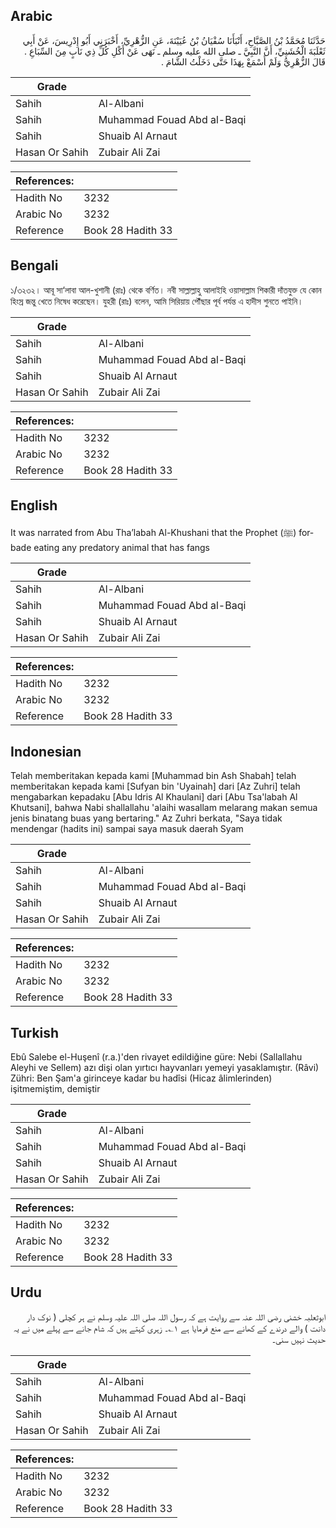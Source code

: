## Arabic


<div dir="rtl" lang="ar" style={{fontSize:'larger',backgroundColor:'#f8f9fa',padding:20}}>
حَدَّثَنَا مُحَمَّدُ بْنُ الصَّبَّاحِ، أَنْبَأَنَا سُفْيَانُ بْنُ عُيَيْنَةَ، عَنِ الزُّهْرِيِّ، أَخْبَرَنِي أَبُو إِدْرِيسَ، عَنْ أَبِي ثَعْلَبَةَ الْخُشَنِيِّ، أَنَّ النَّبِيَّ ـ صلى الله عليه وسلم ـ نَهَى عَنْ أَكْلِ كُلِّ ذِي نَابٍ مِنَ السِّبَاعِ ‏.‏ قَالَ الزُّهْرِيُّ وَلَمْ أَسْمَعْ بِهَذَا حَتَّى دَخَلْتُ الشَّامَ ‏.‏
</div>
<div style={{backgroundColor:'#f8f9fa',padding:20, marginBottom: 10}}><table> <thead> <tr> <th>Grade</th> <th></th> </tr> </thead> <tbody> <tr><td>Sahih</td><td>Al-Albani</td></tr><tr><td>Sahih</td><td>Muhammad Fouad Abd al-Baqi</td></tr><tr><td>Sahih</td><td>Shuaib Al Arnaut</td></tr><tr><td>Hasan Or Sahih</td><td>Zubair Ali Zai</td></tr></tbody></table><table> <thead> <tr> <th>References:</th> <th></th> </tr> </thead> <tbody><tr><td>Hadith No</td><td>3232</td></tr><tr><td>Arabic No</td><td>3232</td></tr><tr><td>Reference</td><td>Book 28 Hadith 33</td></tr></tbody></table></div>

## Bengali


<div dir="ltr" lang="bn" style={{fontSize:'larger',backgroundColor:'#f8f9fa',padding:20}}>
১/৩২৩২। আবূ সা‘লাবা আল-খুশানী (রাঃ) থেকে বর্ণিত। নবী সাল্লাল্লাহু আলাইহি ওয়াসাল্লাম শিকারী দাঁতযুক্ত যে কোন হিংস্র জন্তু খেতে নিষেধ করেছেন। যুহরী (রাঃ) বলেন, আমি সিরিয়ায় পৌঁছার পূর্ব পর্যন্ত এ হাদীস শুনতে পাইনি।
</div>
<div style={{backgroundColor:'#f8f9fa',padding:20, marginBottom: 10}}><table> <thead> <tr> <th>Grade</th> <th></th> </tr> </thead> <tbody> <tr><td>Sahih</td><td>Al-Albani</td></tr><tr><td>Sahih</td><td>Muhammad Fouad Abd al-Baqi</td></tr><tr><td>Sahih</td><td>Shuaib Al Arnaut</td></tr><tr><td>Hasan Or Sahih</td><td>Zubair Ali Zai</td></tr></tbody></table><table> <thead> <tr> <th>References:</th> <th></th> </tr> </thead> <tbody><tr><td>Hadith No</td><td>3232</td></tr><tr><td>Arabic No</td><td>3232</td></tr><tr><td>Reference</td><td>Book 28 Hadith 33</td></tr></tbody></table></div>

## English


<div dir="ltr" lang="en" style={{fontSize:'larger',backgroundColor:'#f8f9fa',padding:20}}>
It was narrated from Abu Tha’labah Al-Khushani that the Prophet (ﷺ) forbade eating any predatory animal that has fangs
</div>
<div style={{backgroundColor:'#f8f9fa',padding:20, marginBottom: 10}}><table> <thead> <tr> <th>Grade</th> <th></th> </tr> </thead> <tbody> <tr><td>Sahih</td><td>Al-Albani</td></tr><tr><td>Sahih</td><td>Muhammad Fouad Abd al-Baqi</td></tr><tr><td>Sahih</td><td>Shuaib Al Arnaut</td></tr><tr><td>Hasan Or Sahih</td><td>Zubair Ali Zai</td></tr></tbody></table><table> <thead> <tr> <th>References:</th> <th></th> </tr> </thead> <tbody><tr><td>Hadith No</td><td>3232</td></tr><tr><td>Arabic No</td><td>3232</td></tr><tr><td>Reference</td><td>Book 28 Hadith 33</td></tr></tbody></table></div>

## Indonesian


<div dir="ltr" lang="id" style={{fontSize:'larger',backgroundColor:'#f8f9fa',padding:20}}>
Telah memberitakan kepada kami [Muhammad bin Ash Shabah] telah memberitakan kepada kami [Sufyan bin 'Uyainah] dari [Az Zuhri] telah mengabarkan kepadaku [Abu Idris Al Khaulani] dari [Abu Tsa'labah Al Khutsani], bahwa Nabi shallallahu 'alaihi wasallam melarang makan semua jenis binatang buas yang bertaring." Az Zuhri berkata, "Saya tidak mendengar (hadits ini) sampai saya masuk daerah Syam
</div>
<div style={{backgroundColor:'#f8f9fa',padding:20, marginBottom: 10}}><table> <thead> <tr> <th>Grade</th> <th></th> </tr> </thead> <tbody> <tr><td>Sahih</td><td>Al-Albani</td></tr><tr><td>Sahih</td><td>Muhammad Fouad Abd al-Baqi</td></tr><tr><td>Sahih</td><td>Shuaib Al Arnaut</td></tr><tr><td>Hasan Or Sahih</td><td>Zubair Ali Zai</td></tr></tbody></table><table> <thead> <tr> <th>References:</th> <th></th> </tr> </thead> <tbody><tr><td>Hadith No</td><td>3232</td></tr><tr><td>Arabic No</td><td>3232</td></tr><tr><td>Reference</td><td>Book 28 Hadith 33</td></tr></tbody></table></div>

## Turkish


<div dir="ltr" lang="tr" style={{fontSize:'larger',backgroundColor:'#f8f9fa',padding:20}}>
Ebû Salebe el-Huşenî (r.a.)'den rivayet edildiğine güre: Nebi (Sallallahu Aleyhi ve Sellem) azı dişi olan yırtıcı hayvanları yemeyi yasaklamıştır. (Râvi) Zühri: Ben Şam'a girinceye kadar bu hadîsi (Hicaz âlimlerinden) işitmemiştim, demiştir
</div>
<div style={{backgroundColor:'#f8f9fa',padding:20, marginBottom: 10}}><table> <thead> <tr> <th>Grade</th> <th></th> </tr> </thead> <tbody> <tr><td>Sahih</td><td>Al-Albani</td></tr><tr><td>Sahih</td><td>Muhammad Fouad Abd al-Baqi</td></tr><tr><td>Sahih</td><td>Shuaib Al Arnaut</td></tr><tr><td>Hasan Or Sahih</td><td>Zubair Ali Zai</td></tr></tbody></table><table> <thead> <tr> <th>References:</th> <th></th> </tr> </thead> <tbody><tr><td>Hadith No</td><td>3232</td></tr><tr><td>Arabic No</td><td>3232</td></tr><tr><td>Reference</td><td>Book 28 Hadith 33</td></tr></tbody></table></div>

## Urdu


<div dir="rtl" lang="ur" style={{fontSize:'larger',backgroundColor:'#f8f9fa',padding:20}}>
ابوثعلبہ خشنی رضی اللہ عنہ سے روایت ہے کہ رسول اللہ صلی اللہ علیہ وسلم نے ہر کچلی ( نوک دار دانت ) والے درندے کے کھانے سے منع فرمایا ہے ۱؎۔ زہری کہتے ہیں کہ شام جانے سے پہلے میں نے یہ حدیث نہیں سنی۔
</div>
<div style={{backgroundColor:'#f8f9fa',padding:20, marginBottom: 10}}><table> <thead> <tr> <th>Grade</th> <th></th> </tr> </thead> <tbody> <tr><td>Sahih</td><td>Al-Albani</td></tr><tr><td>Sahih</td><td>Muhammad Fouad Abd al-Baqi</td></tr><tr><td>Sahih</td><td>Shuaib Al Arnaut</td></tr><tr><td>Hasan Or Sahih</td><td>Zubair Ali Zai</td></tr></tbody></table><table> <thead> <tr> <th>References:</th> <th></th> </tr> </thead> <tbody><tr><td>Hadith No</td><td>3232</td></tr><tr><td>Arabic No</td><td>3232</td></tr><tr><td>Reference</td><td>Book 28 Hadith 33</td></tr></tbody></table></div>
